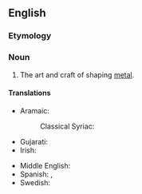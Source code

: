 ==English==
{{wikipedia}}

===Etymology===
{{compound|en|metal|working}}

===Noun===
{{en-noun|~}}

# The art and craft of shaping [[metal]].

====Translations====
{{trans-top}}
* Aramaic:
*: Classical Syriac: {{t|syc|ܩܝܢܝܘܬܐ|f}}
* Gujarati: {{t|gu|ધાતુકામ}}
* Irish: {{t|ga|miotalóireacht|f}}
{{trans-mid}}
* Middle English: {{t|enm|smethyng}}
* Spanish: {{t|es|metalmecánica|f}}, {{t|es|metalistería|f}}
* Swedish: {{t|sv|metallbearbetning|c}}
{{trans-bottom}}